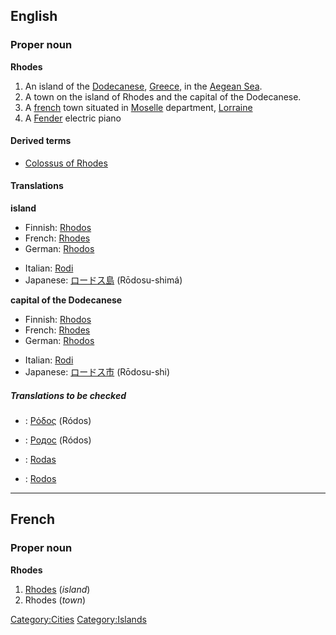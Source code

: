 ==English==
===Proper noun===
'''Rhodes'''

#An island of the [[Dodecanese]], [[Greece]], in the [[Aegean Sea]].
#A town on the island of Rhodes and the capital of the Dodecanese.
#A [[france|french]] town situated in [[w:Moselle|Moselle]] department, [[w:Lorraine|Lorraine]]
#A [[Fender]] electric piano

====Derived terms====
*[[Colossus of Rhodes]]

====Translations====
'''island'''
{{top}}
*Finnish: [[Rhodos]]
*French: [[Rhodes#French|Rhodes]]<!--confirmed correct by Paul G on 2006-03-11; source: Petit Larousse, 1989-->
*German: [[Rhodos]]
{{mid}}
*Italian: [[Rodi]] {{f}}
*Japanese: [[ロードス島]] (Rōdosu-shimá)
{{bottom}}

'''capital of the Dodecanese'''
{{top}}
*Finnish: [[Rhodos]]
*French: [[Rhodes#French|Rhodes]]<!--confirmed correct by Paul G on 2006-03-11; source: Petit Larousse, 1989-->
*German: [[Rhodos]]
{{mid}}
*Italian: [[Rodi]] {{f}}
*Japanese: [[ロードス市]] (Rōdosu-shi)
{{bottom}}

=====Translations to be checked=====
<!--Remove this section once all of the translations below have been moved into the tables above.-->
{{checktrans}}
*{{ttbc|Greek, Modern}}: [[Ρόδος]] (Ródos)
*{{ttbc|Russian}}: [[Родос]] (Ródos) {{m}}
*{{ttbc|Spanish}}: [[Rodas]] {{m}}
*{{ttbc|Turkish}}: [[Rodos]]

----

==French==
===Proper noun===
'''Rhodes'''

#[[Rhodes#English|Rhodes]] (''island'')
#Rhodes (''town'')

[[Category:Cities]]
[[Category:Islands]]